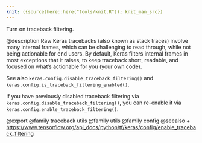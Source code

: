 ```yaml
---
knit: ({source(here::here("tools/knit.R")); knit_man_src})
---
```

Turn on traceback filtering.

@description
Raw Keras tracebacks (also known as stack traces)
involve many internal frames, which can be
challenging to read through, while not being actionable for end users.
By default, Keras filters internal frames in most exceptions that it
raises, to keep traceback short, readable, and focused on what's
actionable for you (your own code).

See also `keras.config.disable_traceback_filtering()` and
`keras.config.is_traceback_filtering_enabled()`.

If you have previously disabled traceback filtering via
`keras.config.disable_traceback_filtering()`, you can re-enable it via
`keras.config.enable_traceback_filtering()`.

@export
@family traceback utils
@family utils
@family config
@seealso
+ <https://www.tensorflow.org/api_docs/python/tf/keras/config/enable_traceback_filtering>

